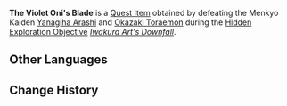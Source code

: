 {{Item Infobox
|id           = 100866
|image        = Item Blade.png
|type         = Quest Items
|description  = The favored sword of Yanagiha Arashi, an expelled member of the [[Iwakura School]]. It is a leftover copy of a certain famous sword, and has been reforged after being broken. It and [[The Crimson Oni's Blade|the weapon of Okazaki Toraemon]] are a pair.
|source1      = Obtained by defeating Menkyo Kaiden: [[Yanagiha Arashi]] and [[Okazaki Toraemon]].
}}
'''The Violet Oni's Blade''' is a [[Quest Item]] obtained by defeating the Menkyo Kaiden [[Yanagiha Arashi]] and [[Okazaki Toraemon]] during the [[Hidden Exploration Objective]] ''[[Iwakura Art's Downfall]]''.

==Other Languages==
{{Other Languages
|default_hidden = 1
|en      = The Violet Oni's Blade
|zhs     = 「堇鬼」的刀
|zhs_rm  = "Jǐn Guǐ" de Dāo
|zht     = 「堇鬼」的刀
|zht_rm  = "Jǐn Guǐ" de Dāo
|ja      = 「菫鬼」の刀
|ja_rm   = "Sumireoni" no Katana{{Assumed}}
|ko      = 「자색 오니」의 검
|es      = Espada de Oni violeta
|fr      = Épée de l'Oni violine
|ru      = Клинок Пурпурного Они
|th      = Violet Oni's Blade
|th_rm   = 
|vi      = Thanh Đao "Tử Quỷ"
|de      = Klinge des lila Oni
|id      = Pedang Violet Oni
|pt      = A Espada do Oni Violeta
|tr      = Mor Oni'nin Kılıcı
|it      = Spada dell'oni violetto
}}

==Change History==
{{Change History|2.0}}